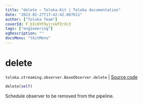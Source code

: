 ```yaml
---
title: "delete — Toloka-Kit | Toloka documentation"
date: "2023-02-27T17:42:42.007611"
author: ["Toloka Team"]
coverId: F_bIcOYF9yjrxkPZrXc3
tags: ["engineering"]
ogDescription: ""
docsMenu: "tkitMenu"
---
```


# delete
`toloka.streaming.observer.BaseObserver.delete` | [Source code](https://github.com/Toloka/toloka-kit/blob/v1.1.4/src/streaming/observer.py#L43)

```python
delete(self)
```

Schedule observer to be removed from the pipeline.